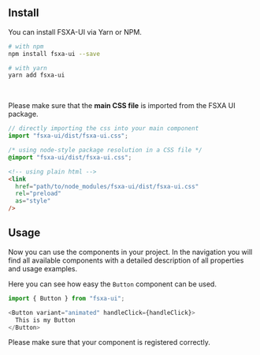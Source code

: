 
<Meta
  title="Getting Started"
  subtitle="FSXA-UI is really easy to get started with. Make sure to follow the guide below to get a better understanding about some of the decisions behind FSXA-UI and how to use it to kick-off your next project."
/>

## Install

You can install FSXA-UI via Yarn or NPM.

```bash
# with npm
npm install fsxa-ui --save

# with yarn
yarn add fsxa-ui
```

<br />

Please make sure that the **main CSS file**  is imported from the FSXA UI package.

```typescript
// directly importing the css into your main component
import "fsxa-ui/dist/fsxa-ui.css";
```

```css
/* using node-style package resolution in a CSS file */
@import "fsxa-ui/dist/fsxa-ui.css";
```

```html
<!-- using plain html -->
<link
  href="path/to/node_modules/fsxa-ui/dist/fsxa-ui.css"
  rel="preload"
  as="style"
/>
```

## Usage

Now you can use the components in your project.
In the navigation you will find all available components with a detailed description of all properties and usage examples.

Here you can see how easy the `Button` component can be used.

```typescript
import { Button } from "fsxa-ui";

<Button variant="animated" handleClick={handleClick}>
  This is my Button
</Button>
```

Please make sure that your component is registered correctly.
<br />




